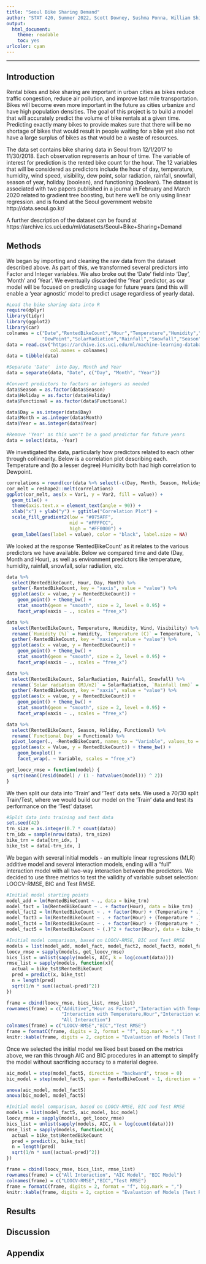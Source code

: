```yaml
---
title: "Seoul Bike Sharing Demand"
author: "STAT 420, Summer 2022, Scott Downey, Sushma Ponna, William Shih"
output:
  html_document: 
    theme: readable
    toc: yes
urlcolor: cyan
---
```


***

## Introduction
Rental bikes and bike sharing are important in urban cities as bikes reduce traffic congestion, reduce air pollution, and improve last mile transportation. Bikes will become even more important in the future as cities urbanize and have high population densities. The goal of this project is to build a model that will accurately predict the volume of bike rentals at a given time. Predicting exactly many bikes to provide makes sure that there will be no shortage of bikes that would result in people waiting for a bike yet also not have a large surplus of bikes as that would be a waste of resources.

The data set contains bike sharing data in Seoul from 12/1/2017 to 11/30/2018. Each observation represents an hour of time. The variable of interest for prediction is the rented bike count for the hour. The 12 variables that will be considered as predictors include the hour of day, temperature, humidity, wind speed, visibility, dew point, solar radiation, rainfall, snowfall, season of year, holiday (boolean), and functioning (boolean). The dataset is associated with two papers published in a journal in February and March 2020 related to gradient tree boosting, but here we'll be only using linear regression. and is found at the Seoul government website http://data.seoul.go.kr/

A further description of the dataset can be found at https://archive.ics.uci.edu/ml/datasets/Seoul+Bike+Sharing+Demand

## Methods

We began by importing and cleaning the raw data from the dataset described above.  As part of this, we transformed several predictors into Factor and Integer variables.  We also broke out the 'Date' field into 'Day', 'Month' and 'Year'.  We eventually discarded the 'Year' predictor, as our model will be focused on predicting usage for future years (and this will enable a 'year agnostic' model to predict usage regardless of yearly data).

```r
#Load the bike sharing data into R
require(dplyr)
library(tidyr)
library(ggplot2)
library(car)
colnames = c("Date","RentedBikeCount","Hour","Temperature","Humidity","Wind","Visibility",
             "DewPoint","SolarRadiation","Rainfall","Snowfall","Season","Holiday","Functional")
data = read.csv("https://archive.ics.uci.edu/ml/machine-learning-databases/00560/SeoulBikeData.csv",
                col.names = colnames)
data = tibble(data)

#Separate 'Date'  into Day, Month and Year
data = separate(data, "Date", c("Day", "Month", "Year"))

#Convert predictors to factors or integers as needed
data$Season = as.factor(data$Season)
data$Holiday = as.factor(data$Holiday)
data$Functional = as.factor(data$Functional)

data$Day = as.integer(data$Day)
data$Month = as.integer(data$Month)
data$Year = as.integer(data$Year)

#Remove 'Year' as this won't be a good predictor for future years
data = select(data, -Year)

```

We investigated the data, particularly how predictors related to each other through collinearity.  Below is a correlation plot describing each.  Temperature and (to a lesser degree) Humidity both had high correlation to Dewpoint.

```r
correlations = round(cor(data %>% select(-c(Day, Month, Season, Holiday, Functional))), 2)
cor_melt = reshape2::melt(correlations)
ggplot(cor_melt, aes(x = Var1, y = Var2, fill = value)) +
  geom_tile() +
  theme(axis.text.x = element_text(angle = 90)) +
  xlab("x") + ylab("y") + ggtitle("Correlation Plot") +
  scale_fill_gradient2(low = "#075AFF",
                       mid = "#FFFFCC",
                       high = "#FF0000") +
  geom_label(aes(label = value), color = "black", label.size = NA)
```

We looked at the response 'RentedBikeCount' as it relates to the various predictors we have available.  Below we compared time and date (Day, Month and Hour), as well as environment predictors like temperature, humidity, rainfall, snowfall, solar radiation, etc.

```r
data %>%
  select(RentedBikeCount, Hour, Day, Month) %>%
  gather(-RentedBikeCount, key = "xaxis", value = "value") %>%
  ggplot(aes(x = value, y = RentedBikeCount)) + 
    geom_point() + theme_bw() +
    stat_smooth(geom = "smooth", size = 2, level = 0.95) +
    facet_wrap(xaxis ~ ., scales = "free_x")
```



```r
data %>%
  select(RentedBikeCount, Temperature, Humidity, Wind, Visibility) %>%
  rename(`Humidity (%)` = Humidity, `Temperature (C)` = Temperature, `Wind (m/s)` = Wind, `Visibility (10 m)` = Visibility) %>%
  gather(-RentedBikeCount, key = "xaxis", value = "value") %>%
  ggplot(aes(x = value, y = RentedBikeCount)) + 
    geom_point() + theme_bw() +
    stat_smooth(geom = "smooth", size = 2, level = 0.95) +
    facet_wrap(xaxis ~ ., scales = "free_x")
```


```r
data %>%
  select(RentedBikeCount, SolarRadiation, Rainfall, Snowfall) %>%
  rename(`Solar radiation (MJ/m2)` = SolarRadiation, `Rainfall (mm)` = Rainfall, `Snowfall (cm)` = Snowfall) %>%
  gather(-RentedBikeCount, key = "xaxis", value = "value") %>%
  ggplot(aes(x = value, y = RentedBikeCount)) + 
    geom_point() + theme_bw() +
    stat_smooth(geom = "smooth", size = 2, level = 0.95) +
    facet_wrap(xaxis ~ ., scales = "free_x")
```


```r
data %>%
  select(RentedBikeCount, Season, Holiday, Functional) %>%
  rename(`Functional Day` = Functional) %>%
  pivot_longer(., -RentedBikeCount, names_to = "Variable", values_to = "Value") %>%
  ggplot(aes(x = Value, y = RentedBikeCount)) + theme_bw() + 
    geom_boxplot() + 
    facet_wrap(. ~ Variable, scales = "free_x")
```



```r
get_loocv_rmse = function(model) {
  sqrt(mean((resid(model) / (1 - hatvalues(model))) ^ 2))
}
```

We then split our data into 'Train' and 'Test' data sets.  We used a 70/30 split Train/Test, where we would build our model on the 'Train' data and test its performance on the 'Test' dataset.

```r
#Split data into training and test data
set.seed(42)
trn_size = as.integer(0.7 * count(data))
trn_idx = sample(nrow(data), trn_size)
bike_trn = data[trn_idx, ]
bike_tst = data[-trn_idx, ]
```

We began with several initial models - an multiple linear regressions (MLR) additive model and several interaction models, ending will a "full" interaction model with all two-way interaction between the predictors.  We decided to use three metrics to test the validity of variable subset selection: LOOCV-RMSE, BIC and Test RMSE.

```r
#Initial model starting points
model_add = lm(RentedBikeCount ~ ., data = bike_trn)
model_fact = lm(RentedBikeCount ~ . + factor(Hour), data = bike_trn)
model_fact2 = lm(RentedBikeCount ~ . + factor(Hour) + (Temperature * .), data = bike_trn)
model_fact3 = lm(RentedBikeCount ~ . + factor(Hour) + (Temperature * .) + (Hour*.), data = bike_trn)
model_fact4 = lm(RentedBikeCount ~ . + factor(Hour) + (Temperature * .) + (Humidity*.) + (Hour*.), data = bike_trn)
model_fact5 = lm(RentedBikeCount ~ (.)^2 + factor(Hour), data = bike_trn)

#Initial model comparison, based on LOOCV-RMSE, BIC and Test RMSE
models = list(model_add, model_fact, model_fact2, model_fact3, model_fact4, model_fact5)
loocv_rmse = sapply(models, get_loocv_rmse)
bics_list = unlist(sapply(models, AIC, k = log(count(data))))
rmse_list = sapply(models, function(x){
  actual = bike_tst$RentedBikeCount
  pred = predict(x, bike_tst)
  n = length(pred)
  sqrt(1/n * sum((actual-pred)^2))
})
```

```r
frame = cbind(loocv_rmse, bics_list, rmse_list)
rownames(frame) = c("Additive","Hour as Factor","Interaction with Temperature",
                    "Interaction with Temperature,Hour","Interaction with Temperature,Humidity,Hour",
                    "All Interaction")
colnames(frame) = c("LOOCV-RMSE","BIC","Test RMSE")
frame = formatC(frame, digits = 2, format = "f", big.mark = ",")
knitr::kable(frame, digits = 2, caption = "Evaluation of Models (Test RMSE of XBoost Tree = 183.80)")
```

Once we selected the initial model we liked best based on the metrics above, we ran this through AIC and BIC procedures in an attempt to simplify the model without sacrificing accuracy to a material degree.

```r
aic_model = step(model_fact5, direction = "backward", trace = 0)
bic_model = step(model_fact5, span = RentedBikeCount ~ 1, direction = "backward", k = log(6132), trace = 0)

anova(aic_model, model_fact5)
anova(bic_model, model_fact5)

```
```r
#Initial model comparison, based on LOOCV-RMSE, BIC and Test RMSE
models = list(model_fact5, aic_model, bic_model)
loocv_rmse = sapply(models, get_loocv_rmse)
bics_list = unlist(sapply(models, AIC, k = log(count(data))))
rmse_list = sapply(models, function(x){
  actual = bike_tst$RentedBikeCount
  pred = predict(x, bike_tst)
  n = length(pred)
  sqrt(1/n * sum((actual-pred)^2))
})
```

```r
frame = cbind(loocv_rmse, bics_list, rmse_list)
rownames(frame) = c("All Interaction", "AIC Model", "BIC Model")
colnames(frame) = c("LOOCV-RMSE","BIC","Test RMSE")
frame = formatC(frame, digits = 2, format = "f", big.mark = ",")
knitr::kable(frame, digits = 2, caption = "Evaluation of Models (Test RMSE of XBoost Tree = 183.80)")
```

## Results

## Discussion

## Appendix

